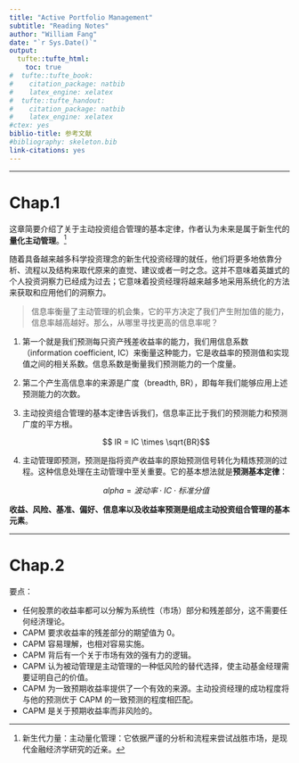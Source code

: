 ```yaml
---
title: "Active Portfolio Management"
subtitle: "Reading Notes"
author: "William Fang"
date: "`r Sys.Date()`"
output:
  tufte::tufte_html: 
    toc: true
#  tufte::tufte_book:
#    citation_package: natbib
#    latex_engine: xelatex
#  tufte::tufte_handout:
#    citation_package: natbib
#    latex_engine: xelatex
#ctex: yes
biblio-title: 参考文献
#bibliography: skeleton.bib
link-citations: yes
---
```


--------------------------------------------------------------------------------

# Chap.1

这章简要介绍了关于主动投资组合管理的基本定律，作者认为未来是属于新生代的**量化主动管理**。^[新生代力量：主动量化管理：它依据严谨的分析和流程来尝试战胜市场，是现代金融经济学研究的近亲。]

随着具备越来越多科学投资理念的新生代投资经理的就任，他们将更多地依靠分析、流程以及结构来取代原来的直觉、建议或者一时之念。这并不意味着英雄式的个人投资洞察力已经成为过去；它意味着投资经理将越来越多地采用系统化的方法来获取和应用他们的洞察力。

> 信息率衡量了主动管理的机会集，它的平方决定了我们产生附加值的能力，信息率越高越好。那么，从哪里寻找更高的信息率呢？

1. 第一个就是我们预测每只资产残差收益率的能力，我们用信息系数（information coefficient, IC）来衡量这种能力，它是收益率的预测值和实现值之间的相关系数。信息系数是衡量我们预测能力的一个度量。

2. 第二个产生高信息率的来源是广度（breadth, BR），即每年我们能够应用上述预测能力的次数。

3. 主动投资组合管理的基本定律告诉我们，信息率正比于我们的预测能力和预测广度的平方根。

    $$ IR = IC \times \sqrt{BR}$$

4. 主动管理即预测，预测是指将资产收益率的原始预测信号转化为精炼预测的过程。这种信息处理在主动管理中至关重要。它的基本想法就是**预测基本定律**：  

    $$ alpha = 波动率 \cdot IC \cdot 标准分值$$
    
**收益、风险、基准、偏好、信息率以及收益率预测是组成主动投资组合管理的基本元素**。


--------------------------------------------------------------------------------

# Chap.2

要点：

- 任何股票的收益率都可以分解为系统性（市场）部分和残差部分，这不需要任何经济理论。
- CAPM 要求收益率的残差部分的期望值为 0。
- CAPM 容易理解，也相对容易实施。
- CAPM 背后有一个关于市场有效的强有力的逻辑。
- CAPM 认为被动管理是主动管理的一种低风险的替代选择，使主动基金经理需要证明自己的价值。
- CAPM 为一致预期收益率提供了一个有效的来源。主动投资经理的成功程度将与他的预测优于 CAPM 的一致预测的程度相匹配。
- CAPM 是关于预期收益率而非风险的。









